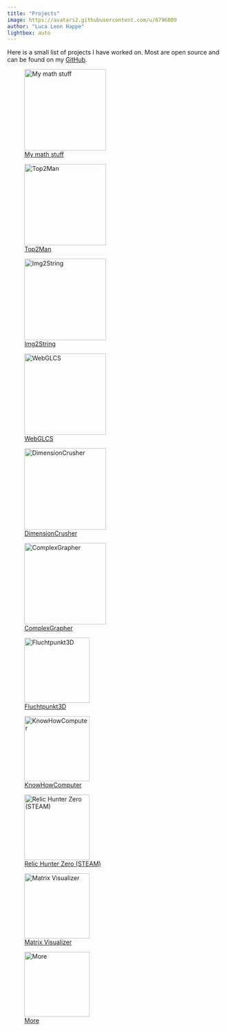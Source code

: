 ```yaml
---
title: "Projects"
image: https://avatars2.githubusercontent.com/u/6796009
author: "Luca Leon Happe"
lightbox: auto
---
```


Here is a small list of projects I have worked on. Most are open source and can be found on my [GitHub](https://github.com/Quoteme?tab=repositories).

:::{layout-ncol="3"}
![<a href="https://quoteme.github.io/math">My math stuff</a>](https://github.com/Quoteme/math/blob/master/social_preview.png?raw=true){group="projects" width=5cm fig-align="left"}

![<a href="https://quoteme.github.io/top2man">Top2Man</a>](https://i.imgur.com/OAqeQ43.png){group="projects" width=5cm fig-align="left"}

![<a href="https://github.com/Quoteme/img2string/">Img2String</a>](https://i.imgur.com/CmCh70g.gif){group="projects" width=5cm fig-align="left"}

![<a href="https://github.com/Quoteme/webglcs">WebGLCS</a>](https://i.imgur.com/Ysv2BVX.png){group="projects" width=5cm fig-align="left"}

![<a href="https://github.com/Quoteme/dimensioncrusher">DimensionCrusher</a>](https://i.imgur.com/Xnfvpag.gif){group="projects" width=5cm fig-align="left"}

![<a href="https://github.com/Quoteme/complexGrapher">ComplexGrapher</a>](https://i.imgur.com/MHf3Ltb.gif){group="projects" width=5cm fig-align="left"}

![<a href="https://github.com/Quoteme/Fluchtpunkt3D">Fluchtpunkt3D</a>](https://raw.githubusercontent.com/Quoteme/Fluchtpunkt3D/master/demo/test.gif){group="projects" width=4cm fig-align="left"}

![<a href="https://quoteme.github.io/KnowHowComputerHTML/">KnowHowComputer</a>](https://i.imgur.com/R5O38wV.png){group="projects" width=4cm fig-align="left"}

![<a href="https://github.com/mventurelli/relichunterszero">Relic Hunter Zero (STEAM)</a>](https://i.imgur.com/05wgpP9.png){group="projects" width=4cm fig-align="left"}

![<a href="https://github.com/Quoteme/matrixVisualizer">Matrix Visualizer</a>](https://i.imgur.com/47Bc1uJ.gif){group="projects" width=4cm fig-align="left"}

![<a href="https://github.com/Quoteme?tab=repositories">More</a>](https://github.githubassets.com/images/modules/logos_page/GitHub-Mark.png){group="projects" width=4cm fig-align="left"}
:::
